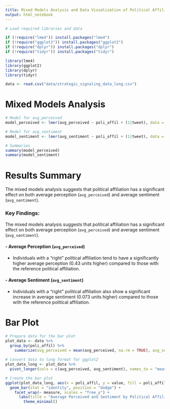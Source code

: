 ```yaml
---
title: Mixed Models Analysis and Data Visualization of Political Affiliation's Impact on Perception and Sentiment
output: html_notebook
---
```


```r
# Load required libraries and data

if (!require("lme4")) install.packages("lme4")
if (!require("ggplot2")) install.packages("ggplot2")
if (!require("dplyr")) install.packages("dplyr")
if (!require("tidyr")) install.packages("tidyr")

library(lme4)
library(ggplot2)
library(dplyr)
library(tidyr)

data <- read.csv("data/strategic_signaling_data_long.csv")
```

# Mixed Models Analysis
```r
# Model for avg_perceived
model_perceived <- lmer(avg_perceived ~ poli_affil + (1|tweet), data = data)

# Model for avg_sentiment
model_sentiment <- lmer(avg_sentiment ~ poli_affil + (1|tweet), data = data)

# Summaries
summary(model_perceived)
summary(model_sentiment)
```

# Results Summary
The mixed models analysis suggests that political affiliation has a significant effect on both average perception (`avg_perceived`) and average sentiment (`avg_sentiment`).

### Key Findings:

The mixed models analysis suggests that political affiliation has a significant effect on both average perception (`avg_perceived`) and average sentiment (`avg_sentiment`).

#### - Average Perception (`avg_perceived`)

- Individuals with a "right" political affiliation tend to have a significantly higher average perception (0.43 units higher) compared to those with the reference political affiliation. 

#### - Average Sentiment (`avg_sentiment`)
- Individuals with a "right" political affiliation also show a significant increase in average sentiment (0.073 units higher) compared to those with the reference political affiliation.

# Bar Plot
```r
# Prepare data for the bar plot
plot_data <- data %>%
  group_by(poli_affil) %>%
    summarize(avg_perceived = mean(avg_perceived, na.rm = TRUE), avg_sentiment = mean(avg_sentiment, na.rm = TRUE))
 
# Convert data to long format for ggplot2
plot_data_long <- plot_data %>%
  pivot_longer(cols = c(avg_perceived, avg_sentiment), names_to = "measure", values_to = "value")

# Create the bar plot
ggplot(plot_data_long, aes(x = poli_affil, y = value, fill = poli_affil)) +
  geom_bar(stat = "identity", position = "dodge") +
    facet_wrap(~ measure, scales = "free_y") +
      labs(title = "Average Perceived and Sentiment by Political Affiliation", x = "Political Affiliation", y = "Average Value") +
        theme_minimal()
```